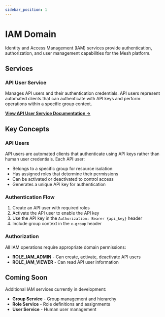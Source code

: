 ```yaml
---
sidebar_position: 1
---
```


# IAM Domain

Identity and Access Management (IAM) services provide authentication, authorization, and user management capabilities for the Mesh platform.

## Services

### API User Service
Manages API users and their authentication credentials. API users represent automated clients that can authenticate with API keys and perform operations within a specific group context.

**[View API User Service Documentation →](./api_user/v1/)**

## Key Concepts

### API Users
API users are automated clients that authenticate using API keys rather than human user credentials. Each API user:

- Belongs to a specific group for resource isolation
- Has assigned roles that determine their permissions
- Can be activated or deactivated to control access
- Generates a unique API key for authentication

### Authentication Flow
1. Create an API user with required roles
2. Activate the API user to enable the API key
3. Use the API key in the `Authorization: Bearer {api_key}` header
4. Include group context in the `x-group` header

### Authorization
All IAM operations require appropriate domain permissions:

- **ROLE_IAM_ADMIN** - Can create, activate, deactivate API users
- **ROLE_IAM_VIEWER** - Can read API user information

## Coming Soon

Additional IAM services currently in development:

- **Group Service** - Group management and hierarchy
- **Role Service** - Role definitions and assignments
- **User Service** - Human user management
